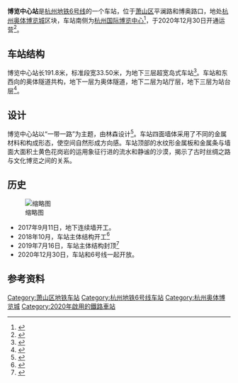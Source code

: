 {{Infobox station
|name = 博览中心站
|eng_name = Expo Center Station
|former = 博览站（工程名）
|linecolour = {{杭州地铁颜色|6|s}}
|image = 20201231博览中心站站台.jpg
|caption = 博览中心站超宽岛式站台
|code = 
|address = {{CHN}}[[浙江省|浙江省]][[杭州市|杭州市]][[萧山区|萧山区]]<br/>[[盈丰街道|盈丰街道]]平澜路博奥路口
|coordinates = {{coord|30.234961|120.232083|display=inline,title}}
|structure = 地下车站
|interchange = 
|hall = 地下站厅
|line = {{杭州地铁路线标志|6|full}}
|opened = 2020年12月31日
|platform = 1个岛式站台
|exits = 6个
|first = 
{{杭州地铁路线标志|6|short}}
: 往[[桂花西路站|桂花西路]]：06:14
: 往[[双浦站|双浦]]：06:08
: 往{{杭州地铁起讫站|6|right}}：06:14
|last = 
{{杭州地铁路线标志|6|short}}
: 往[[桂花西路站|桂花西路]]：22:59
: 往[[双浦站|双浦]]：23:04
: 往{{杭州地铁起讫站|6|right}}：23:34
|adjacent = 
{{Adjacent stations|system=HZM
|line1=6|left1=奥体中心|right1=钱江世纪城
}}
|route_map=
}}
'''博览中心站'''是[[杭州地铁6号线|杭州地铁6号线]]的一个车站，位于[[萧山区|萧山区]]平澜路和博奥路口，地处[[杭州奥体博览城|杭州奥体博览城]]区块，车站南侧为[[杭州国际博览中心|杭州国际博览中心]]<ref >{{cite web |url=http://hznews.hangzhou.com.cn/chengshi/content/2013-12/18/content_5006059.htm |language= |title=杭州地铁二期建设规划有两个重要变化 |publisher=杭州网 |date=2013-12-18 |accessdate= |archive-date=2013-12-19 |archive-url=https://web.archive.org/web/20131219010335/http://hznews.hangzhou.com.cn/chengshi/content/2013-12/18/content_5006059.htm |dead-url=no }}</ref>，于2020年12月30日开通运营<ref>{{Cite web|title=明天上午11点，四条地铁线同步开通运营！杭州实现10城区地铁全覆盖_杭州网|url=https://ori.hangzhou.com.cn/ornews/content/2020-12/29/content_7883534.htm|accessdate=2020-12-29|work=ori.hangzhou.com.cn|archive-date=2021-01-03|archive-url=https://web.archive.org/web/20210103034809/https://ori.hangzhou.com.cn/ornews/content/2020-12/29/content_7883534.htm|dead-url=no}}</ref>。

==车站结构==
博览中心站长191.8米，标准段宽33.50米，为地下三层超宽岛式车站<ref>{{cite news|title=地铁6号线“博览站”主体封顶！离全线通车越来越近~|url=https://zj.zjol.com.cn/news.html?id=1248663|publisher=浙江新闻|date=2019-07-22}}</ref>。车站和东西向的奥体隧道共构，地下一层为奥体隧道，地下二层为站厅层，地下三层为站台层<ref>{{cite news|title=杭州奥体中心地下要建一条隧道|url=https://zjnews.zjol.com.cn/zjnews/hznews/201805/t20180520_7306219.shtml|work=都市快报|publisher=浙江新闻|date=2018-05-20|accessdate=2020-12-18|archive-date=2018-05-22|archive-url=https://web.archive.org/web/20180522051954/http://zjnews.zjol.com.cn/zjnews/hznews/201805/t20180520_7306219.shtml|dead-url=no}}</ref>。
==设计==
博览中心站以“一带一路”为主题，由林森设计<ref>{{cite web |title=筑匠印刷合金板创新落地——极具设计感的杭州地铁，音乐学院站和博览中心站！_腾讯家居 |url=http://www.jia360.com/new/158274.html}}</ref>。车站四面墙体采用了不同的金属材料和构成形态，使空间自然形成方向感。车站顶部的水纹形金属板和金属条与墙面大面积土黄色花岗岩的运用象征行进的流水和静谧的沙漠，揭示了古时丝绸之路与文化博览之间的关系。
{{gallery
|width=200
|height=150
|lines=1
|align=center

|File:20201231博览中心站站台2.jpg|站台
|File:20201231博览中心站站厅.jpg|站厅
|File:20201231博览中心站站厅2.jpg|站厅
|File:20201231博览中心站天花板纹路.jpg|象征波纹的天花板纹路
}}

==历史==
[[File:20181016博览中心站工地.jpg|缩略图]]
*2017年9月11日，地下连续墙开工。
*2018年10月，车站主体结构开工<ref>{{cite web |title=地铁6号线博览中心站基坑开挖 - 要闻 - 钱江世纪城 |url=http://www.qjcbd.com/html/2018/yw_0828/2726.html |website=www.qjcbd.com}}</ref>
*2019年7月16日，车站主体结构封顶<ref>{{cite web |title=地铁6号线博览站主体封顶！2020年萧山地铁大升级！ |url=https://new.qq.com/omn/20190723/20190723A0P5FK00.html}}</ref>
*2020年12月30日，车站和6号线一起开放。

== 参考资料 ==

{{reflist}}

{{杭州地铁6号线}}
{{杭州奥体博览城}}
[[Category:萧山区地铁车站|Category:萧山区地铁车站]]
[[Category:杭州地铁6号线车站|Category:杭州地铁6号线车站]]
[[Category:杭州奥体博览城|Category:杭州奥体博览城]]
[[Category:2020年啟用的鐵路車站|Category:2020年啟用的鐵路車站]]